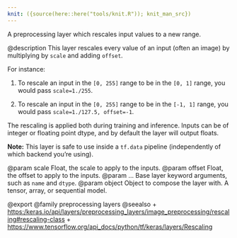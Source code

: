 ```yaml
---
knit: ({source(here::here("tools/knit.R")); knit_man_src})
---
```

A preprocessing layer which rescales input values to a new range.

@description
This layer rescales every value of an input (often an image) by multiplying
by `scale` and adding `offset`.

For instance:

1. To rescale an input in the `[0, 255]` range
to be in the `[0, 1]` range, you would pass `scale=1./255`.

2. To rescale an input in the `[0, 255]` range to be in the `[-1, 1]` range,
you would pass `scale=1./127.5, offset=-1`.

The rescaling is applied both during training and inference. Inputs can be
of integer or floating point dtype, and by default the layer will output
floats.

**Note:** This layer is safe to use inside a `tf.data` pipeline
(independently of which backend you're using).

@param scale Float, the scale to apply to the inputs.
@param offset Float, the offset to apply to the inputs.
@param ... Base layer keyword arguments, such as `name` and `dtype`.
@param object Object to compose the layer with. A tensor, array, or sequential model.

@export
@family preprocessing layers
@seealso
+ <https:/keras.io/api/layers/preprocessing_layers/image_preprocessing/rescaling#rescaling-class>
+ <https://www.tensorflow.org/api_docs/python/tf/keras/layers/Rescaling>
